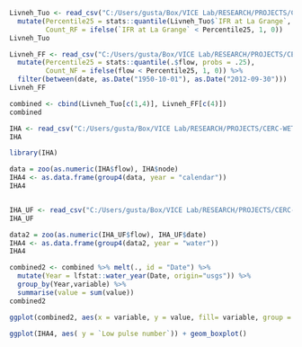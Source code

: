 
```{r}
Livneh_Tuo <- read_csv("C:/Users/gusta/Box/VICE Lab/RESEARCH/PROJECTS/CERC-WET/Task7_San_Joaquin_Model/pywr_models/results/baseline - 2021-01-26/tuolumne/historical/Livneh/InstreamFlowRequirement_Flow_mcm.csv")[c(1,5)] %>%
  mutate(Percentile25 = stats::quantile(Livneh_Tuo$`IFR at La Grange`, probs = .25),
         Count_RF = ifelse(`IFR at La Grange` < Percentile25, 1, 0))
Livneh_Tuo

Livneh_FF <- read_csv("C:/Users/gusta/Box/VICE Lab/RESEARCH/PROJECTS/CERC-WET/Task7_San_Joaquin_Model/pywr_models/data/Tuolumne River/hydrology/historical/Livneh/preprocessed/full_natural_flow_daily_mcm.csv") %>%
  mutate(Percentile25 = stats::quantile(.$flow, probs = .25),
         Count_NF = ifelse(flow < Percentile25, 1, 0)) %>%
  filter(between(date, as.Date("1950-10-01"), as.Date("2012-09-30")))
Livneh_FF

combined <- cbind(Livneh_Tuo[c(1,4)], Livneh_FF[c(4)])
combined
```


```{r}

IHA <- read_csv("C:/Users/gusta/Box/VICE Lab/RESEARCH/PROJECTS/CERC-WET/Task7_San_Joaquin_Model/pywr_models/results/Binary IFRs x Prices - 2021-04-08/tuolumne/historical/Livneh/Output_Flow_mcm.csv")[-c(1:3), c(1,6)] %>% rename(flow= `Tuolumne River Outflow`) 
IHA

library(IHA)

data = zoo(as.numeric(IHA$flow), IHA$node)
IHA4 <- as.data.frame(group4(data, year = "calendar"))
IHA4


IHA_UF <- read_csv("C:/Users/gusta/Box/VICE Lab/RESEARCH/PROJECTS/CERC-WET/Task7_San_Joaquin_Model/pywr_models/data/Tuolumne River/hydrology/historical/Livneh/preprocessed/full_natural_flow_daily_mcm.csv")
IHA_UF

data2 = zoo(as.numeric(IHA_UF$flow), IHA_UF$date)
IHA4 <- as.data.frame(group4(data2, year = "water"))
IHA4
```

```{r}
combined2 <- combined %>% melt(., id = "Date") %>%
  mutate(Year = lfstat::water_year(Date, origin="usgs")) %>%
  group_by(Year,variable) %>%
  summarise(value = sum(value))
combined2
```

```{r}
ggplot(combined2, aes(x = variable, y = value, fill= variable, group = variable)) + geom_boxplot()

ggplot(IHA4, aes( y = `Low pulse number`)) + geom_boxplot()
```